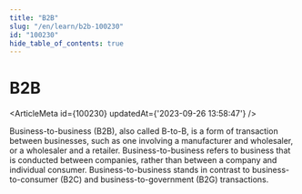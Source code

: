 ```yaml
---
title: "B2B"
slug: "/en/learn/b2b-100230"
id: "100230"
hide_table_of_contents: true
---
```



# B2B

<ArticleMeta id={100230} updatedAt={'2023-09-26 13:58:47'} />
<div className='border-solid border-b border-t-0 my-4 border-[var(--ifm-color-gray-300)]' />

Business-to-business (B2B), also called B-to-B, is a form of transaction between businesses, such as one involving a manufacturer and wholesaler, or a wholesaler and a retailer. Business-to-business refers to business that is conducted between companies, rather than between a company and individual consumer. Business-to-business stands in contrast to business-to-consumer (B2C) and business-to-government (B2G) transactions.

